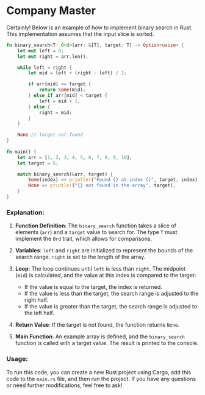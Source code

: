 # Company Master

Certainly! Below is an example of how to implement binary search in Rust. This implementation assumes that the input slice is sorted.

```rust
fn binary_search<T: Ord>(arr: &[T], target: T) -> Option<usize> {
    let mut left = 0;
    let mut right = arr.len();

    while left < right {
        let mid = left + (right - left) / 2;

        if arr[mid] == target {
            return Some(mid);
        } else if arr[mid] < target {
            left = mid + 1;
        } else {
            right = mid;
        }
    }

    None // Target not found
}
    
fn main() {
    let arr = [1, 2, 3, 4, 5, 6, 7, 8, 9, 10];
    let target = 5;

    match binary_search(&arr, target) {
        Some(index) => println!("Found {} at index {}", target, index),
        None => println!("{} not found in the array", target),
    }
}
```

### Explanation:
1. **Function Definition**: The `binary_search` function takes a slice of elements (`arr`) and a `target` value to search for. The type `T` must implement the `Ord` trait, which allows for comparisons.
  
2. **Variables**: `left` and `right` are initialized to represent the bounds of the search range. `right` is set to the length of the array.

3. **Loop**: The loop continues until `left` is less than `right`. The midpoint (`mid`) is calculated, and the value at this index is compared to the target:
   - If the value is equal to the target, the index is returned.
   - If the value is less than the target, the search range is adjusted to the right half.
   - If the value is greater than the target, the search range is adjusted to the left half.

4. **Return Value**: If the target is not found, the function returns `None`.

5. **Main Function**: An example array is defined, and the `binary_search` function is called with a target value. The result is printed to the console.

### Usage:
To run this code, you can create a new Rust project using Cargo, add this code to the `main.rs` file, and then run the project. If you have any questions or need further modifications, feel free to ask!